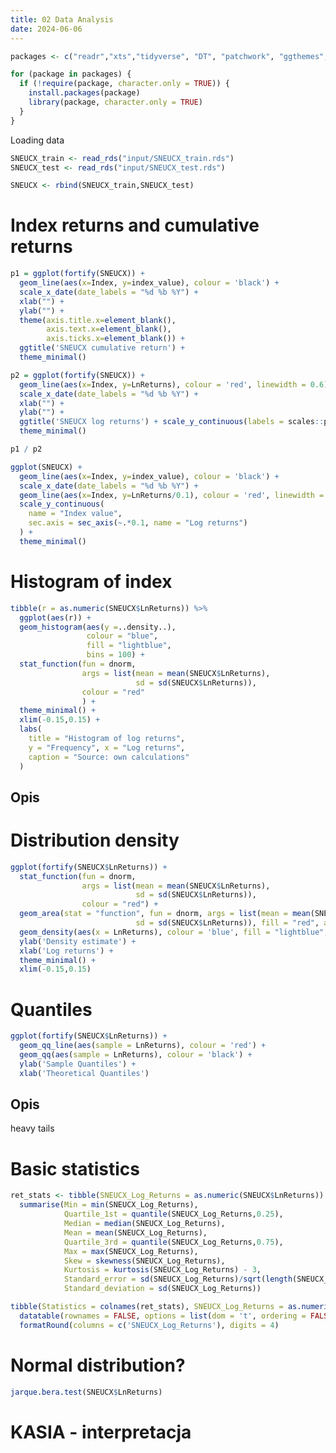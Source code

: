 ```yaml
---
title: 02 Data Analysis
date: 2024-06-06
---
```


```r
packages <- c("readr","xts","tidyverse", "DT", "patchwork", "ggthemes", "tseries", "moments")

for (package in packages) {
  if (!require(package, character.only = TRUE)) {
    install.packages(package)
    library(package, character.only = TRUE)
  }
}
```

Loading data

```r
SNEUCX_train <- read_rds("input/SNEUCX_train.rds")
SNEUCX_test <- read_rds("input/SNEUCX_test.rds")

SNEUCX <- rbind(SNEUCX_train,SNEUCX_test)
```

# Index returns and cumulative returns

```r
p1 = ggplot(fortify(SNEUCX)) +
  geom_line(aes(x=Index, y=index_value), colour = 'black') +
  scale_x_date(date_labels = "%d %b %Y") +
  xlab("") +
  ylab("") + 
  theme(axis.title.x=element_blank(),
        axis.text.x=element_blank(),
        axis.ticks.x=element_blank()) +
  ggtitle('SNEUCX cumulative return') + 
  theme_minimal()

p2 = ggplot(fortify(SNEUCX)) +
  geom_line(aes(x=Index, y=LnReturns), colour = 'red', linewidth = 0.6) +
  scale_x_date(date_labels = "%d %b %Y") +
  xlab("") +
  ylab("") +
  ggtitle('SNEUCX log returns') + scale_y_continuous(labels = scales::percent) + 
  theme_minimal()

p1 / p2
```

```r
ggplot(SNEUCX) +
  geom_line(aes(x=Index, y=index_value), colour = 'black') +
  scale_x_date(date_labels = "%d %b %Y") +
  geom_line(aes(x=Index, y=LnReturns/0.1), colour = 'red', linewidth = 0.3) + 
  scale_y_continuous(
    name = "Index value",
    sec.axis = sec_axis(~.*0.1, name = "Log returns")
  ) +
  theme_minimal()
```

# Histogram of index

```r
tibble(r = as.numeric(SNEUCX$LnReturns)) %>%
  ggplot(aes(r)) +
  geom_histogram(aes(y =..density..),
                 colour = "blue", 
                 fill = "lightblue",
                 bins = 100) +
  stat_function(fun = dnorm, 
                args = list(mean = mean(SNEUCX$LnReturns), 
                            sd = sd(SNEUCX$LnReturns)),
                colour = "red"
                ) +
  theme_minimal() + 
  xlim(-0.15,0.15) + 
  labs(
    title = "Histogram of log returns", 
    y = "Frequency", x = "Log returns",
    caption = "Source: own calculations"
  )
```
## Opis

# Distribution density

```r
ggplot(fortify(SNEUCX$LnReturns)) + 
  stat_function(fun = dnorm, 
                args = list(mean = mean(SNEUCX$LnReturns), 
                            sd = sd(SNEUCX$LnReturns)),
                colour = "red") +
  geom_area(stat = "function", fun = dnorm, args = list(mean = mean(SNEUCX$LnReturns), 
                            sd = sd(SNEUCX$LnReturns)), fill = "red", alpha = 0.3) +
  geom_density(aes(x = LnReturns), colour = 'blue', fill = "lightblue", alpha = 0.3) +
  ylab('Density estimate') + 
  xlab('Log returns') +
  theme_minimal() + 
  xlim(-0.15,0.15)
```

# Quantiles

```r
ggplot(fortify(SNEUCX$LnReturns)) + 
  geom_qq_line(aes(sample = LnReturns), colour = 'red') +
  geom_qq(aes(sample = LnReturns), colour = 'black') +
  ylab('Sample Quantiles') + 
  xlab('Theoretical Quantiles')
```
## Opis
heavy tails

# Basic statistics

```r
ret_stats <- tibble(SNEUCX_Log_Returns = as.numeric(SNEUCX$LnReturns)) %>% 
  summarise(Min = min(SNEUCX_Log_Returns),
            Quartile_1st = quantile(SNEUCX_Log_Returns,0.25),
            Median = median(SNEUCX_Log_Returns),
            Mean = mean(SNEUCX_Log_Returns),
            Quartile_3rd = quantile(SNEUCX_Log_Returns,0.75),
            Max = max(SNEUCX_Log_Returns),
            Skew = skewness(SNEUCX_Log_Returns),
            Kurtosis = kurtosis(SNEUCX_Log_Returns) - 3,
            Standard_error = sd(SNEUCX_Log_Returns)/sqrt(length(SNEUCX_Log_Returns)),
            Standard_deviation = sd(SNEUCX_Log_Returns))

tibble(Statistics = colnames(ret_stats), SNEUCX_Log_Returns = as.numeric(ret_stats)) %>% 
  datatable(rownames = FALSE, options = list(dom = 't', ordering = FALSE), class = 'cell-border stripe', width = 10) %>% 
  formatRound(columns = c('SNEUCX_Log_Returns'), digits = 4)
```

# Normal distribution?

```r
jarque.bera.test(SNEUCX$LnReturns)
```
# KASIA - interpretacja